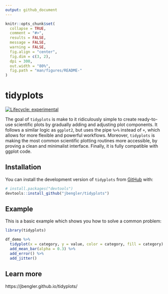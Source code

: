 ```yaml
---
output: github_document
---
```


<!-- README.md is generated from README.Rmd. Please edit that file -->

```r
knitr::opts_chunk$set(
  collapse = TRUE,
  comment = "#>",
  results = FALSE,
  message = FALSE,
  warning = FALSE,
  fig.align = "center",
  fig.dim = c(3, 2),
  dpi = 300,
  out.width = "80%",
  fig.path = "man/figures/README-"
)
```

# tidyplots

<!-- badges: start -->
[![Lifecycle: experimental](https://img.shields.io/badge/lifecycle-experimental-orange.svg)](https://www.tidyverse.org/lifecycle/#experimental)
<!-- badges: end -->

The goal of `tidyplots` is make to it ridiculously simple to create ready-to-use scientific plots by gradually adding and adjusting plot components. It follows a similar logic as `ggplot2`, but uses the pipe `%>%` instead of `+`, which allows for more flexible and powerful workflows. Moreover, `tidyplots` is making the most common scientific plotting routines more accessible, by proving a clean and minimalist interface. Finally, it is fully compatible with ggplot code.

## Installation

You can install the development version of `tidyplots` from [GitHub](https://github.com/) with:

``` r
# install.packages("devtools")
devtools::install_github("jbengler/tidyplots")
```

## Example

This is a basic example which shows you how to solve a common problem:

```r
library(tidyplots)

df_demo %>% 
  tidyplot(x = category, y = value, color = category, fill = category) %>% 
  add_mean_bar(alpha = 0.3) %>% 
  add_error() %>% 
  add_jitter()

```

## Learn more

https://jbengler.github.io/tidyplots/
